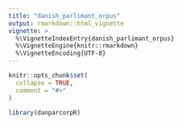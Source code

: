 ```yaml
---
title: "danish_parlimant_orpus"
output: rmarkdown::html_vignette
vignette: >
  %\VignetteIndexEntry{danish_parlimant_orpus}
  %\VignetteEngine{knitr::rmarkdown}
  %\VignetteEncoding{UTF-8}
---
```


```r
knitr::opts_chunk$set(
  collapse = TRUE,
  comment = "#>"
)
```

```r
library(danparcorpR)
```
